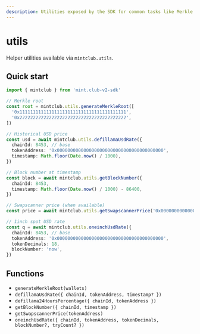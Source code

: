 ```yaml
---
description: Utilities exposed by the SDK for common tasks like Merkle trees, pricing, and block lookups.
---
```


# utils

Helper utilities available via `mintclub.utils`.

## Quick start

```ts twoslash [example.ts]
import { mintclub } from 'mint.club-v2-sdk'

// Merkle root
const root = mintclub.utils.generateMerkleRoot([
  '0x1111111111111111111111111111111111111111',
  '0x2222222222222222222222222222222222222222',
])

// Historical USD price
const usd = await mintclub.utils.defillamaUsdRate({
  chainId: 8453, // base
  tokenAddress: '0x0000000000000000000000000000000000000000',
  timestamp: Math.floor(Date.now() / 1000),
})

// Block number at timestamp
const block = await mintclub.utils.getBlockNumber({
  chainId: 8453,
  timestamp: Math.floor(Date.now() / 1000) - 86400,
})

// Swapscanner price (when available)
const price = await mintclub.utils.getSwapscannerPrice('0x0000000000000000000000000000000000000000')

// 1inch spot USD rate
const q = await mintclub.utils.oneinchUsdRate({
  chainId: 8453, // base
  tokenAddress: '0x0000000000000000000000000000000000000000',
  tokenDecimals: 18,
  blockNumber: 'now',
})
```

## Functions

- `generateMerkleRoot(wallets)`
- `defillamaUsdRate({ chainId, tokenAddress, timestamp? })`
- `defillama24HoursPercentage({ chainId, tokenAddress })`
- `getBlockNumber({ chainId, timestamp })`
- `getSwapscannerPrice(tokenAddress)`
- `oneinchUsdRate({ chainId, tokenAddress, tokenDecimals, blockNumber?, tryCount? })`
